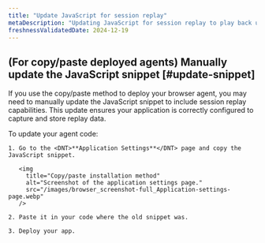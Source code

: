 ```yaml
---
title: "Update JavaScript for session replay"
metaDescription: "Updating JavaScript for session replay to play back user interactions and improve page performance."
freshnessValidatedDate: 2024-12-19
---
```


## (For copy/paste deployed agents) Manually update the JavaScript snippet [#update-snippet]

If you use the copy/paste method to deploy your browser agent, you may need to manually update the JavaScript snippet to include session replay capabilities. This update ensures your application is correctly configured to capture and store replay data.

To update your agent code:

    1. Go to the <DNT>**Application Settings**</DNT> page and copy the JavaScript snippet.

       <img
         title="Copy/paste installation method"
         alt="Screenshot of the application settings page."
         src="/images/browser_screenshot-full_Application-settings-page.webp"
       />

    2. Paste it in your code where the old snippet was.

    3. Deploy your app.
